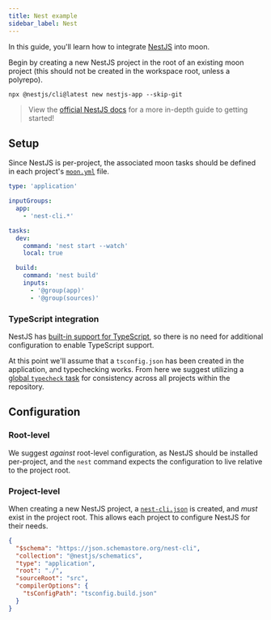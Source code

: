 ```yaml
---
title: Nest example
sidebar_label: Nest
---
```



In this guide, you'll learn how to integrate [NestJS](https://nestjs.com/) into moon.

Begin by creating a new NestJS project in the root of an existing moon project (this should not be
created in the workspace root, unless a polyrepo).

```shell
npx @nestjs/cli@latest new nestjs-app --skip-git
```

> View the [official NestJS docs](https://docs.nestjs.com/first-steps) for a more in-depth guide to
> getting started!

## Setup

Since NestJS is per-project, the associated moon tasks should be defined in each project's
[`moon.yml`](../../config/project) file.

```yaml title="<project>/moon.yml"
type: 'application'

inputGroups:
  app:
    - 'nest-cli.*'

tasks:
  dev:
    command: 'nest start --watch'
    local: true

  build:
    command: 'nest build'
    inputs:
      - '@group(app)'
      - '@group(sources)'
```

### TypeScript integration

NestJS has [built-in support for TypeScript](https://NestJS.io/guide/typescript-configuration), so
there is no need for additional configuration to enable TypeScript support.

At this point we'll assume that a `tsconfig.json` has been created in the application, and
typechecking works. From here we suggest utilizing a [global `typecheck` task](./typescript) for
consistency across all projects within the repository.

## Configuration

### Root-level

We suggest _against_ root-level configuration, as NestJS should be installed per-project, and the
`nest` command expects the configuration to live relative to the project root.

### Project-level

When creating a new NestJS project, a [`nest-cli.json`](https://docs.nestjs.com/cli/monorepo) is
created, and _must_ exist in the project root. This allows each project to configure NestJS for
their needs.

```json title="<project>/nest-cli.json"
{
  "$schema": "https://json.schemastore.org/nest-cli",
  "collection": "@nestjs/schematics",
  "type": "application",
  "root": "./",
  "sourceRoot": "src",
  "compilerOptions": {
    "tsConfigPath": "tsconfig.build.json"
  }
}
```
